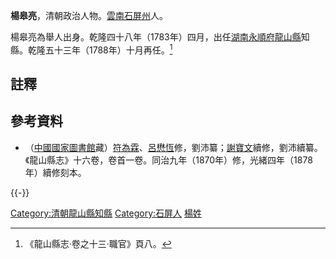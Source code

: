 '''楊皋亮'''，清朝政治人物。[[雲南|雲南]][[石屏州|石屏州]]人。

楊皋亮為舉人出身。乾隆四十八年（1783年）四月，出任[[湖南|湖南]][[永順府|永順府]][[龍山縣|龍山縣]]知縣。乾隆五十三年（1788年）十月再任。<ref>《龍山縣志·卷之十三·職官》頁八。</ref>

==註釋==
{{reflist}}

==參考資料==
*（[[中國國家圖書館|中國國家圖書館]]藏）[[符為霖|符為霖]]、[[呂懋恆|呂懋恆]]修，劉沛纂；[[謝寶文|謝寶文]]續修，劉沛續纂。《龍山縣志》十六卷，卷首一卷。同治九年（1870年）修，光緒四年（1878年）續修刻本。

{{-}}
{{start box}}
{{s-off}}
{{succession box|[[李樹穀|李樹穀]]|[[袁鈞|袁鈞]]|[[湖南|湖南]][[永順府|永順府]][[龍山縣|龍山縣]][[知縣|知縣]]（[[龍山縣知縣列表|列表]]）|<small>乾隆四十八年（1783年）四月上任</small>}}
{{succession box|[[袁鈞|袁鈞]]|[[夏名陛|夏名陛]]|[[湖南|湖南]][[永順府|永順府]][[龍山縣|龍山縣]][[知縣|知縣]]（[[龍山縣知縣列表|列表]]）|<small>乾隆五十三年（1788年）十月再任</small>}}
{{end box}}

{{DEFAULTSORT:Yang楊}}
[[Category:清朝龍山縣知縣|Category:清朝龍山縣知縣]]
[[Category:石屏人|Category:石屏人]]
[[Category:楊姓|楊姓]]
